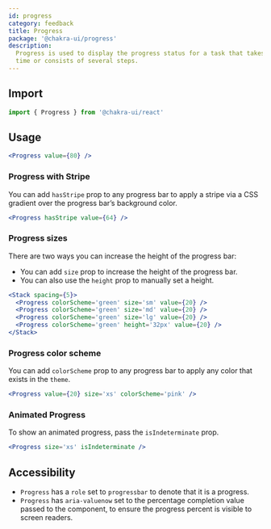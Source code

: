 ```yaml
---
id: progress
category: feedback
title: Progress
package: '@chakra-ui/progress'
description:
  Progress is used to display the progress status for a task that takes a long
  time or consists of several steps.
---
```


## Import

```js
import { Progress } from '@chakra-ui/react'
```

## Usage

```jsx
<Progress value={80} />
```

### Progress with Stripe

You can add `hasStripe` prop to any progress bar to apply a stripe via a CSS
gradient over the progress bar’s background color.

```jsx
<Progress hasStripe value={64} />
```

### Progress sizes

There are two ways you can increase the height of the progress bar:

- You can add `size` prop to increase the height of the progress bar.
- You can also use the `height` prop to manually set a height.

```jsx
<Stack spacing={5}>
  <Progress colorScheme='green' size='sm' value={20} />
  <Progress colorScheme='green' size='md' value={20} />
  <Progress colorScheme='green' size='lg' value={20} />
  <Progress colorScheme='green' height='32px' value={20} />
</Stack>
```

### Progress color scheme

You can add `colorScheme` prop to any progress bar to apply any color that
exists in the `theme`.

```jsx
<Progress value={20} size='xs' colorScheme='pink' />
```

### Animated Progress

To show an animated progress, pass the `isIndeterminate` prop.

```jsx
<Progress size='xs' isIndeterminate />
```

## Accessibility

- `Progress` has a `role` set to `progressbar` to denote that it is a progress.
- `Progress` has `aria-valuenow` set to the percentage completion value passed
  to the component, to ensure the progress percent is visible to screen readers.
